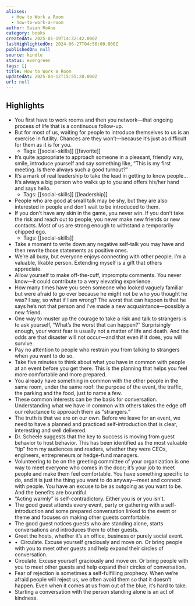 ```yaml
---
aliases:
  - How to Work a Room
  - how-to-work-a-room
author: Susan RoAne
category: books
createdAt: 2025-01-19T14:32:42.000Z
lastHighlightedOn: 2024-06-27T04:56:00.000Z
publishedOn: null
source: kindle
status: evergreen
tags: []
title: How to Work a Room
updatedAt: 2025-04-12T15:55:20.000Z
url: null
---
```

## Highlights

- You first have to work rooms and then you network—that ongoing process of life that is a continuous follow-up.
- But for most of us, waiting for people to introduce themselves to us is an exercise in futility. Chances are they won’t—because it’s just as difficult for them as it is for you.
  - Tags: [[social-skills]] [[favorite]]
- It’s quite appropriate to approach someone in a pleasant, friendly way, smile, introduce yourself and say something like, “This is my first meeting. Is there always such a good turnout?”
- It’s a mark of real leadership to take the lead in getting to know people… It’s always a big person who walks up to you and offers his/her hand and says hello.
  - Tags: [[social-skills]] [[leadership]]
- People who are good at small talk may be shy, but they are also interested in people and don’t wait to be introduced to them.
- If you don’t have any skin in the game, you never win. If you don’t take the risk and reach out to people, you never make new friends or new contacts. Most of us are strong enough to withstand a temporarily chipped ego.
  - Tags: [[social-skills]]
- Take a moment to write down any negative self-talk you may have and then rewrite those statements as positive ones.
- We’re all busy, but everyone enjoys connecting with other people. I’m a valuable, likable person. Extending myself is a gift that others appreciate.
- Allow yourself to make off-the-cuff, impromptu comments. You never know—it could contribute to a very elevating experience.
- How many times have you seen someone who looked vaguely familiar but were afraid to go over because he might not be who you thought he was? I say, so what if I am wrong? The worst that can happen is that he says he’s not that person and I’ve made a new acquaintance—possibly a new friend.
- One way to muster up the courage to take a risk and talk to strangers is to ask yourself, “What’s the worst that can happen?” Surprisingly enough, your worst fear is usually not a matter of life and death. And the odds are that disaster will not occur—and that even if it does, you will survive.
- Pay no attention to people who restrain you from talking to strangers when you want to do so.
- Take five minutes to think about what you have in common with people at an event before you get there. This is the planning that helps you feel more comfortable and more prepared.
- You already have something in common with the other people in the same room, under the same roof: the purpose of the event, the traffic, the parking and the food, just to name a few.
- These common interests can be the basis for conversation. Understanding what we have in common with others takes the edge off our reluctance to approach them as “strangers.”
- The truth is that we are on our own. Before we leave for an event, we need to have a planned and practiced self-introduction that is clear, interesting and well delivered.
- Dr. Scheele suggests that the key to success is moving from guest behavior to host behavior. This has been identified as the most valuable “tip” from my audiences and readers, whether they were CEOs, engineers, entrepreneurs or hedge-fund managers.
- Volunteering to be on the greeting committee of your organization is one way to meet everyone who comes in the door; it’s your job to meet people and make them feel comfortable. You have something specific to do, and it is just the thing you want to do anyway—meet and connect with people. You have an excuse to be as outgoing as you want to be. And the benefits are bountiful.
- “Acting warmly” is self-contradictory. Either you is or you isn’t.
- The good guest attends every event, party or gathering with a self-introduction and some prepared conversation linked to the event or theme and focuses on making other guests comfortable.
- The good guest notices guests who are standing alone, starts conversations and introduces them to other guests.
- Greet the hosts, whether it’s an office, business or purely social event.
- •  Circulate. Excuse yourself graciously and move on. Or bring people with you to meet other guests and help expand their circles of conversation.
- Circulate. Excuse yourself graciously and move on. Or bring people with you to meet other guests and help expand their circles of conversation.
- Fear of rejection is sometimes a self-fulfilling prophecy. When we’re afraid people will reject us, we often avoid them so that it doesn’t happen. Even when it comes at us from out of the blue, it’s hard to take.
- Starting a conversation with the person standing alone is an act of kindness.
